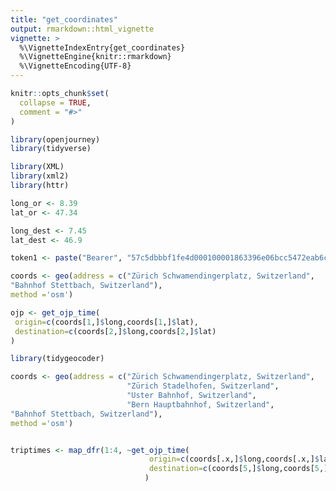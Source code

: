 ```yaml
---
title: "get_coordinates"
output: rmarkdown::html_vignette
vignette: >
  %\VignetteIndexEntry{get_coordinates}
  %\VignetteEngine{knitr::rmarkdown}
  %\VignetteEncoding{UTF-8}
---
```


```r
knitr::opts_chunk$set(
  collapse = TRUE,
  comment = "#>"
)
```

```r
library(openjourney)
library(tidyverse)
```


```r

library(XML)
library(xml2)
library(httr)

long_or <- 8.39
lat_or <- 47.34

long_dest <- 7.45
lat_dest <- 46.9

token1 <- paste("Bearer", "57c5dbbbf1fe4d000100001863396e06bcc5472eab6cacd76e44d91e", sep = " ")

```

```r
coords <- geo(address = c("Zürich Schwamendingerplatz, Switzerland",
"Bahnhof Stettbach, Switzerland"),
method ='osm')

ojp <- get_ojp_time(
 origin=c(coords[1,]$long,coords[1,]$lat),
 destination=c(coords[2,]$long,coords[2,]$lat)
)

```

```r
library(tidygeocoder)

coords <- geo(address = c("Zürich Schwamendingerplatz, Switzerland",
                          "Zürich Stadelhofen, Switzerland",
                          "Uster Bahnhof, Switzerland",
                          "Bern Hauptbahnhof, Switzerland",
"Bahnhof Stettbach, Switzerland"),
method ='osm')


triptimes <- map_dfr(1:4, ~get_ojp_time(
                               origin=c(coords[.x,]$long,coords[.x,]$lat),
                               destination=c(coords[5,]$long,coords[5,]$lat))
                              )



```


